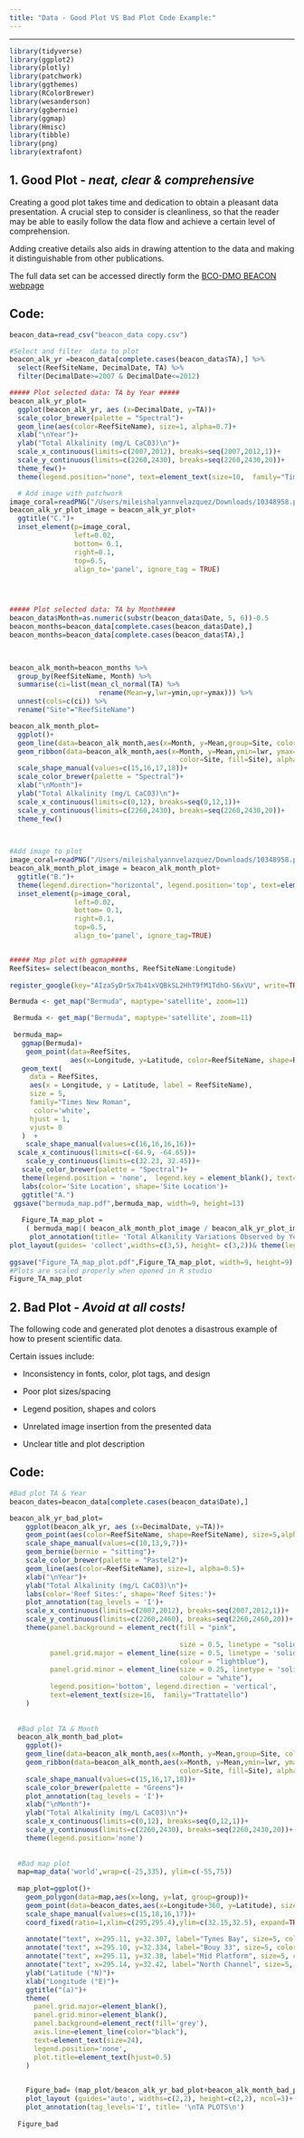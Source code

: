 ```yaml
---
title: "Data - Good Plot VS Bad Plot Code Example:"
---
```


------------------------------------------------------------------------

```r

library(tidyverse)
library(ggplot2)
library(plotly)
library(patchwork)
library(ggthemes)
library(RColorBrewer)
library(wesanderson)
library(ggbernie)
library(ggmap)
library(Hmisc)
library(tibble)
library(png)
library(extrafont)
```




## **1. Good Plot** - *neat, clear & comprehensive*

Creating a good plot takes time and dedication to obtain a pleasant data presentation. A crucial step to consider is cleanliness, so that the reader may be able to easily follow the data flow and achieve a certain level of comprehension.

Adding creative details also aids in drawing attention to the data and making it distinguishable from other publications.

The full data set can be accessed directly form the [BCO-DMO BEACON webpage](https://bco-dmo.org/dataset/626102)

## Code:

```r

beacon_data=read_csv("beacon_data copy.csv")

#Select and filter  data to plot
beacon_alk_yr =beacon_data[complete.cases(beacon_data$TA),] %>% 
  select(ReefSiteName, DecimalDate, TA) %>% 
  filter(DecimalDate>=2007 & DecimalDate<=2012)

##### Plot selected data: TA by Year #####
beacon_alk_yr_plot=
  ggplot(beacon_alk_yr, aes (x=DecimalDate, y=TA))+
  scale_color_brewer(palette = "Spectral")+
  geom_line(aes(color=ReefSiteName), size=1, alpha=0.7)+
  xlab("\nYear")+
  ylab("Total Alkalinity (mg/L CaC03)\n")+
  scale_x_continuous(limits=c(2007,2012), breaks=seq(2007,2012,1))+
  scale_y_continuous(limits=c(2260,2430), breaks=seq(2260,2430,20))+
  theme_few()+
  theme(legend.position="none", text=element_text(size=10,  family="Times New Roman"))

  # Add image with patchwork 
image_coral=readPNG("/Users/mileishalyannvelazquez/Downloads/10348958.png", native=TRUE )
beacon_alk_yr_plot_image = beacon_alk_yr_plot+
  ggtitle("C.")+
  inset_element(p=image_coral,
                left=0.02, 
                bottom= 0.1, 
                right=0.1, 
                top=0.5,
                align_to='panel', ignore_tag = TRUE)



 
##### Plot selected data: TA by Month####
beacon_data$Month=as.numeric(substr(beacon_data$Date, 5, 6))-0.5 
beacon_months=beacon_data[complete.cases(beacon_data$Date),]
beacon_months=beacon_data[complete.cases(beacon_data$TA),]
 


beacon_alk_month=beacon_months %>% 
  group_by(ReefSiteName, Month) %>% 
  summarise(ci=list(mean_cl_normal(TA) %>% 
                      rename(Mean=y,lwr=ymin,upr=ymax))) %>% 
  unnest(cols=c(ci)) %>% 
  rename("Site"="ReefSiteName")

beacon_alk_month_plot=
  ggplot()+
  geom_line(data=beacon_alk_month,aes(x=Month, y=Mean,group=Site, color=Site), size=1, alpha=0.7) +
  geom_ribbon(data=beacon_alk_month,aes(x=Month, y=Mean,ymin=lwr, ymax=upr,group=Site,
                                          color=Site, fill=Site), alpha=0.2)+
  scale_shape_manual(values=c(15,16,17,18))+
  scale_color_brewer(palette = "Spectral")+
  xlab("\nMonth")+
  ylab("Total Alkalinity (mg/L CaC03)\n")+
  scale_x_continuous(limits=c(0,12), breaks=seq(0,12,1))+
  scale_y_continuous(limits=c(2260,2430), breaks=seq(2260,2430,20))+
  theme_few()

 

#Add image to plot
image_coral=readPNG("/Users/mileishalyannvelazquez/Downloads/10348958.png", native=TRUE )
beacon_alk_month_plot_image = beacon_alk_month_plot+ 
  ggtitle("B.")+
  theme(legend.direction="horizontal", legend.position='top', text=element_text(size=10,  family="Times New Roman"))+
  inset_element(p=image_coral, 
                left=0.02, 
                bottom= 0.1, 
                right=0.1, 
                top=0.5,
                align_to='panel', ignore_tag=TRUE)


##### Map plot with ggmap####
ReefSites= select(beacon_months, ReefSiteName:Longitude)
            
register_google(key="AIzaSyDrSx7b41xVQBkSL2HhT9fM1TdhO-S6xVU", write=TRUE)

Bermuda <- get_map("Bermuda", maptype='satellite', zoom=11)

 Bermuda <- get_map("Bermuda", maptype='satellite', zoom=11)
 
 bermuda_map=
   ggmap(Bermuda)+
    geom_point(data=ReefSites, 
               aes(x=Longitude, y=Latitude, color=ReefSiteName, shape=ReefSiteName), size=3)+
   geom_text(
     data = ReefSites,
     aes(x = Longitude, y = Latitude, label = ReefSiteName),
     size = 5,
     family="Times New Roman",
      color='white',
     hjust = 1,
     vjust= 0
   )  + 
    scale_shape_manual(values=c(16,16,16,16))+
  scale_x_continuous(limits=c(-64.9, -64.65))+
    scale_y_continuous(limits=c(32.23, 32.45))+
   scale_color_brewer(palette = "Spectral")+
   theme(legend.position = 'none',  legend.key = element_blank(), text=element_text(size=10,family="Times New Roman"))+
   labs(color='Site Location', shape='Site Location')+
   ggtitle("A.")
 ggsave("bermuda_map.pdf",bermuda_map, width=9, height=13)
      
   Figure_TA_map_plot =  
    ( bermuda_map|( beacon_alk_month_plot_image / beacon_alk_yr_plot_image))+ 
     plot_annotation(title= 'Total Alkanility Variations Observed by Year and Month at Bermuda Reef Sites\n', theme=theme(plot.title=element_text(size=16),text=element_text(size=8, family="Times New Roman")))+
plot_layout(guides= 'collect',widths=c(3,5), height= c(3,2))& theme(legend.direction='vertical')
   
ggsave("Figure_TA_map_plot.pdf",Figure_TA_map_plot, width=9, height=9)
#Plots are scaled properly when opened in R studio
Figure_TA_map_plot

```

## **2. Bad Plot** - *Avoid at all costs!*

The following code and generated plot denotes a disastrous example of how to present scientific data.

Certain issues include:

-   Inconsistency in fonts, color, plot tags, and design

-   Poor plot sizes/spacing

-   Legend position, shapes and colors

-   Unrelated image insertion from the presented data

-   Unclear title and plot description

## Code:

```r

#Bad plot TA & Year 
beacon_dates=beacon_data[complete.cases(beacon_data$Date),]

beacon_alk_yr_bad_plot=
    ggplot(beacon_alk_yr, aes (x=DecimalDate, y=TA))+
    geom_point(aes(color=ReefSiteName, shape=ReefSiteName), size=5,alpha=0.7)+
    scale_shape_manual(values=c(10,13,9,7))+
    geom_bernie(bernie = "sitting")+
    scale_color_brewer(palette = "Pastel2")+
    geom_line(aes(color=ReefSiteName), size=1, alpha=0.5)+
    xlab("\nYear")+
    ylab("Total Alkalinity (mg/L CaC03)\n")+
    labs(color='Reef Sites:', shape='Reef Sites:')+
    plot_annotation(tag_levels = 'I')+
    scale_x_continuous(limits=c(2007,2012), breaks=seq(2007,2012,1))+
    scale_y_continuous(limits=c(2260,2460), breaks=seq(2260,2460,20))+
    theme(panel.background = element_rect(fill = "pink",
                                          
                                          size = 0.5, linetype = "solid"),
          panel.grid.major = element_line(size = 0.5, linetype = 'solid',
                                          colour = "lightblue"), 
          panel.grid.minor = element_line(size = 0.25, linetype = 'solid',
                                          colour = "white"),
          legend.position='bottom', legend.direction = 'vertical',
          text=element_text(size=16,  family="Trattatello")
    )
  
  
  #Bad plot TA & Month 
  beacon_alk_month_bad_plot=
    ggplot()+
    geom_line(data=beacon_alk_month,aes(x=Month, y=Mean,group=Site, color=Site), size=1, alpha=0.7) +
    geom_ribbon(data=beacon_alk_month,aes(x=Month, y=Mean,ymin=lwr, ymax=upr,group=Site,
                                          color=Site, fill=Site), alpha=0.2)+
    scale_shape_manual(values=c(15,16,17,18))+
    scale_color_brewer(palette = "Greens")+
    plot_annotation(tag_levels = 'I')+
    xlab("\nMonth")+
    ylab("Total Alkalinity (mg/L CaC03)\n")+
    scale_x_continuous(limits=c(0,12), breaks=seq(0,12,1))+
    scale_y_continuous(limits=c(2260,2430), breaks=seq(2260,2430,20))+
    theme(legend.position='none')
 
  
  #Bad map plot 
  map=map_data('world',wrap=c(-25,335), ylim=c(-55,75)) 
  
  map_plot=ggplot()+
    geom_polygon(data=map,aes(x=long, y=lat, group=group))+ 
    geom_point(data=beacon_dates,aes(x=Longitude+360, y=Latitude), size=3)+
    scale_shape_manual(values=c(15,18,16,17))+  
    coord_fixed(ratio=1,xlim=c(295,295.4),ylim=c(32.15,32.5), expand=TRUE)+
   
    annotate("text", x=295.11, y=32.307, label="Tynes Bay", size=5, color="black")+ 
    annotate("text", x=295.10, y=32.334, label="Bouy 33", size=5, color="black")+
    annotate("text", x=295.11, y=32.38, label="Mid Platform", size=5, color="black")+
    annotate("text", x=295.14, y=32.42, label="North Channel", size=5, color="black")+
    ylab("Latitude (°N)")+
    xlab("Longitude (°E)")+
    ggtitle("(a)")+
    theme(
      panel.grid.major=element_blank(),
      panel.grid.minor=element_blank(),
      panel.background=element_rect(fill='grey'), 
      axis.line=element_line(color="black"), 
      text=element_text(size=24),
      legend.position='none',
      plot.title=element_text(hjust=0.5) 
    )

  
    Figure_bad= (map_plot/beacon_alk_yr_bad_plot+beacon_alk_month_bad_plot)+
    plot_layout (guides='auto', widths=c(2,2), height=c(2,2), ncol=3)+ 
    plot_annotation(tag_levels='I', title= '\nTA PLOTS\n')
                  
  Figure_bad
```
